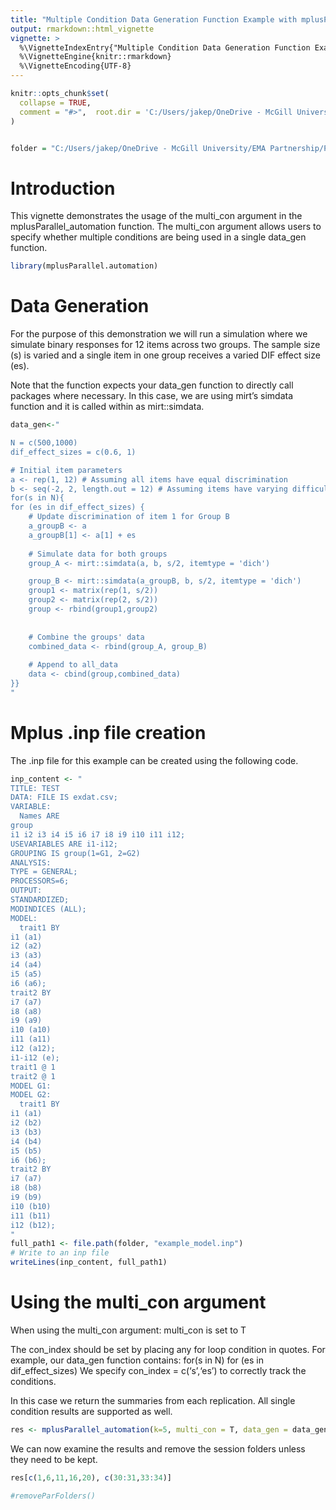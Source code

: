 ```yaml
---
title: "Multiple Condition Data Generation Function Example with mplusParallel_automation"
output: rmarkdown::html_vignette
vignette: >
  %\VignetteIndexEntry{"Multiple Condition Data Generation Function Example with mplusParallel_automation}
  %\VignetteEngine{knitr::rmarkdown}
  %\VignetteEncoding{UTF-8}
---
```


```r
knitr::opts_chunk$set(
  collapse = TRUE,
  comment = "#>",  root.dir = 'C:/Users/jakep/OneDrive - McGill University/EMA Partnership/Papers/mplusParallel.automation/vignettes/MultiCon_Example'
)


folder = "C:/Users/jakep/OneDrive - McGill University/EMA Partnership/Papers/mplusParallel.automation/vignettes/MultiCon_Example"
```

# Introduction 

This vignette demonstrates the usage of the multi_con argument in the mplusParallel_automation function. The multi_con argument allows users to specify whether multiple conditions are being used in a single data_gen function. 

```r
library(mplusParallel.automation)
```

# Data Generation

For the purpose of this demonstration we will run a simulation where we simulate binary responses for 12 items across two groups. The sample size (s) is varied and a single item in one group receives a varied DIF effect size (es).

Note that the function expects your data_gen function to directly call packages where necessary. In this case, we are using mirt's simdata function and it is called within as mirt::simdata.

```r

data_gen<-"

N = c(500,1000)
dif_effect_sizes = c(0.6, 1)

# Initial item parameters
a <- rep(1, 12) # Assuming all items have equal discrimination
b <- seq(-2, 2, length.out = 12) # Assuming items have varying difficulty levels
for(s in N){
for (es in dif_effect_sizes) {
    # Update discrimination of item 1 for Group B
    a_groupB <- a
    a_groupB[1] <- a[1] + es
    
    # Simulate data for both groups
    group_A <- mirt::simdata(a, b, s/2, itemtype = 'dich')

    group_B <- mirt::simdata(a_groupB, b, s/2, itemtype = 'dich')
    group1 <- matrix(rep(1, s/2))
    group2 <- matrix(rep(2, s/2))
    group <- rbind(group1,group2)
    
    
    # Combine the groups' data
    combined_data <- rbind(group_A, group_B)
    
    # Append to all_data
    data <- cbind(group,combined_data)
}}
"

```

# Mplus .inp file creation

The .inp file for this example can be created using the following code.

```r
inp_content <- "
TITLE: TEST
DATA: FILE IS exdat.csv;
VARIABLE:
  Names ARE
group
i1 i2 i3 i4 i5 i6 i7 i8 i9 i10 i11 i12;
USEVARIABLES ARE i1-i12;
GROUPING IS group(1=G1, 2=G2)
ANALYSIS:
TYPE = GENERAL;
PROCESSORS=6;
OUTPUT:
STANDARDIZED;
MODINDICES (ALL);
MODEL:
  trait1 BY 
i1 (a1)
i2 (a2)
i3 (a3)
i4 (a4)
i5 (a5)
i6 (a6);
trait2 BY 
i7 (a7)
i8 (a8)
i9 (a9)
i10 (a10)
i11 (a11)
i12 (a12);
i1-i12 (e);
trait1 @ 1 
trait2 @ 1 
MODEL G1:
MODEL G2:
  trait1 BY 
i1 (a1)
i2 (b2)
i3 (b3)
i4 (b4)
i5 (b5)
i6 (b6);
trait2 BY 
i7 (a7)
i8 (b8)
i9 (b9)
i10 (b10)
i11 (b11)
i12 (b12);
"
full_path1 <- file.path(folder, "example_model.inp")
# Write to an inp file
writeLines(inp_content, full_path1)

```

# Using the multi_con argument

When using the multi_con argument:
multi_con is set to T

The con_index should be set by placing any for loop condition in quotes. For example, our data_gen function contains:
\n
for(s in N)
for (es in dif_effect_sizes)
\n 
We specify con_index = c('s','es') to correctly track the conditions.

In this case we return the summaries from each replication. All single condition results are supported as well. 



```r

res <- mplusParallel_automation(k=5, multi_con = T, data_gen = data_gen, con_index = c('es','s'), results = 'summaries', folder = folder) 

```

We can now examine the results and remove the session folders unless they need to be kept.


```r
res[c(1,6,11,16,20), c(30:31,33:34)]

#removeParFolders()
```
